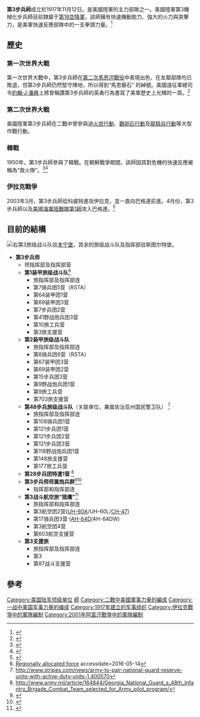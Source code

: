 {{expand language|1=en|page=3rd Infantry Division (United States)|time=2019-08-19T20:46:53+00:00}}
{{Infobox military unit
|unit_name=美國陸軍第3步兵師
|image=[[File:3rd_Infantry_Division_SSI_(1918-2015).svg|200px]]
|caption=第3步兵師臂章
|dates=1917–現在
|country={{flagicon|USA}} 美國
|allegiance=
|branch={{flagicon image|Emblem of the U.S. Department of the Army.svg}} [[美國陸軍|美國陸軍]]
|type=[[裝甲步兵|裝甲步兵]]
|specialization=
|command_structure=[[美國陸軍部隊司令部|美國陸軍部隊司令部]]
|size=[[師|師]]
|current_commander=[[File:Flag_of_a_United_States_Army_major_general.svg|border]]  {{tsl|en|
Charles Costanza|查爾斯·科斯坦薩}}少將
|garrison=[[斯圖爾特堡|斯圖爾特堡]](Fort Stewart)
|ceremonial_chief=
|motto=馬恩河磐石（Rock of the Marne）
|battles=[[一次大戰|一次大戰]]
* [[第二次馬恩河戰役|第二次馬恩河戰役]]
[[二次大戰|二次大戰]]
* [[北非戰場|北非戰場]]
* [[入侵義大利|入侵義大利]]
* [[龍騎兵行動|龍騎兵行動]]
* [[中歐會戰|中歐會戰]]
[[韓戰|韓戰]]<br/>
[[伊拉克戰爭|伊拉克戰爭]]
|notable_commanders= MG [[Tony_Cucolo|Tony Cucolo]]<br/>MG [[Joseph_T._Dickman|Joseph T. Dickman]]<br/>MG [[John_P._Lucas|John P. Lucas]]<br/>MG [[Lucian_Truscott|Lucian Truscott]]<br/>LTG [[John_W._O'Daniel|John W. O'Daniel]]
|anniversaries=
|identification_symbol=[[File:3rd_Infantry_Division_DUI.svg|150px]]
|identification_symbol_label=3rd ID Distinctive unit insignia
}}

'''第3步兵師'''成立於1917年11月12日。是美國陸軍的主力部隊之一。美國陸軍第3機械化步兵師目前隸屬于[[第18空降軍|第18空降軍]]，該師擁有快速機動能力、強大的火力與突擊力，是美軍快速反應部隊中的一支拳頭力量。<ref name=新華網>{{cite web|title=美國陸軍第3機械化步兵師|url=http://news.xinhuanet.com/mil/2003-02/17/content_732404.htm|publisher=[[新華網|新華網]]|deadurl=yes|archiveurl=https://web.archive.org/web/20170305072443/http://news.xinhuanet.com/mil/2003-02/17/content_732404.htm|archivedate=2017-03-05}}</ref>

==歷史==
===第一次世界大戰===
第一次世界大戰中，第3步兵師在[[第二次馬恩河戰役|第二次馬恩河戰役]]中表現出色，在友鄰部隊均已敗退，但第3步兵師仍然堅守陣地，所以得到“馬恩磐石” 的綽號。美國遠征軍總司令[[約翰·J·潘興|約翰·J·潘興]]上將曾稱讚第3步兵師的英勇行為書寫了美軍歷史上光輝的一頁。<ref name=History>{{cite web|title=History of the 3rd Infantry Division|url=http://www.stewart.army.mil/3didweb/history/historyhome.asp|publisher=[[United_States_Army|United States Army]]|deadurl=yes|archiveurl=https://web.archive.org/web/20120621191230/http://www.stewart.army.mil/3didweb/History/Historyhome.asp|archivedate=2012-06-21}}</ref>

===第二次世界大戰===

美國陸軍第3步兵師在二戰中曾參與過[[火炬行動|火炬行動]]、[[鵝卵石行動|鵝卵石行動]]及[[龍騎兵行動|龍騎兵行動]]等大型作戰行動。

===韓戰===
1950年，第3步兵師參與了韓戰。在朝鮮戰爭期間，該師因其對危機的快速反應被稱為“救火隊”。<ref name ="Rock of the Marne">{{cite web|title=Rock of the Marne|url=http://www.militaryvetshop.com/History/3rdInfantry.html| publisher=militaryvetshop}}</ref><ref name ="3rd Infantry Division">{{cite web|title=3rd Infantry Division (Mechanized) |url=http://www.military.com/HomePage/TitleHistories/1,10982,100002%7C966119,00.html| publisher=Military.com}}</ref>

===伊拉克戰爭===
2003年3月，第3步兵師從科威特進攻伊拉克，並一直向巴格達前進。4月份，第3步兵師以及[[美國海軍陸戰隊第1師|美國海軍陸戰隊第1師]]攻入巴格達。<ref name="forces">{{cite news |url = http://edition.cnn.com/2003/WORLD/meast/04/05/sprj.irq.war.main/index.html |title = Battles rage in Baghdad |work = CNN |date=April 6, 2003}}</ref>

==目前的結構==
[[File:Fort_Irwin_training.jpg|右]]第3旅级战斗队驻[[本寧堡|本宁堡]]，其余的旅级战斗队及指挥部驻斯图尔特堡。
*'''第3步兵师'''
**师指挥部及指挥部营
**'''第1装甲旅级战斗队'''<ref>[https://www.army.mil/article/167848/US__UK__Georgian_soldiers_cultivate_capabilities_in_Exercise_Noble_Partner/ Regionally allocated force] accessdate=2016-05-14</ref>
***旅指挥部及指挥部连
***第7骑兵团5营（RSTA）
***第64装甲团1营
***第69装甲团3营
***第7步兵团2营
***第41野战炮兵团3营
***第10旅工兵营
***第3旅支援营
**'''第2装甲旅级战斗队'''
***旅指挥部及指挥部连
***第8骑兵团6营（RSTA）
***第67装甲团3营
***第69装甲团2营
***第15步兵团3营
***第9野战炮兵团1营
***第9旅工兵营
***第703旅支援营
**'''第48步兵旅级战斗队'''（关联单位，兼属佐治亚州国民警卫队） <ref>http://www.stripes.com/news/army-to-pair-national-guard-reserve-units-with-active-duty-units-1.400570</ref>
***旅指挥部及指挥部连
***第108骑兵团1营
***第121步兵团1营
***第121步兵团2营
***第121步兵团3营
***第118野战炮兵团1营
***第148旅支援营
***第177旅工兵营
**'''第28步兵团特遣1营''' <ref>http://www.army.mil/article/164844/Georgia_National_Guard_s_48th_Infantry_Brigade_Combat_Team_selected_for_Army_pilot_program/</ref>
** '''第3步兵师师属炮兵群'''<ref>{{cite web|url=https://www.facebook.com/MarneThunder|title=3rd Infantry Division Artillery|accessdate=2015-10-13|date=|publisher=Facebook.com}}</ref><ref>{{cite web |url=http://www.stewart.army.mil/units/home.asp?u=DIVARTY |title=存档副本 |accessdate=2015-01-16 |deadurl=yes |archiveurl=https://web.archive.org/web/20141226145949/http://www.stewart.army.mil/units/home.asp?u=DIVARTY |archivedate=2014-12-26 }}</ref>
*** 指挥部和指挥部连
** '''第3战斗航空旅“猎鹰”'''<ref>{{cite web|url=http://www.history.army.mil/html/forcestruc/lineages/branches/div/003idavbde.htm|title=Headquarters and Headquarters Company Aviation Brigade 3d Infantry Division|accessdate=2012-08-14|date=|publisher=History.army.mil}}</ref>
*** 旅指挥部和指挥部连
*** 第3航空团2营([[UH-60黑鹰直升机|UH-60A]]/UH-60L/[[CH-47_契努克|CH-47]]) 
*** 第17骑兵团3营 ([[AH-64阿帕契直升機|AH-64D]]/AH-64DW)
*** 第3航空团4营
*** 第603航空支援营
** '''第3支援旅'''
*** 旅指挥部及指挥部连
*** 第3{{Le|特种兵营|Special Troops Battalion}}
*** 第87战斗支援营

==參考==
{{Reflist|2}}

{{美国陆军师级单位}}

{{Authority control}}
[[Category:美国陆军师级单位|Category:美国陆军师级单位]]
[[Category:美國陸軍單位與編制|師]]
[[Category:二戰中美國軍事力量的編成|Category:二戰中美國軍事力量的編成]]
[[Category:一战中美国军事力量的编成|Category:一战中美国军事力量的编成]]
[[Category:1917年建立的军事组织|Category:1917年建立的军事组织]]
[[Category:伊拉克戰爭中的軍隊編制|Category:伊拉克戰爭中的軍隊編制]]
[[Category:2001年阿富汗戰爭中的軍隊編制|Category:2001年阿富汗戰爭中的軍隊編制]]